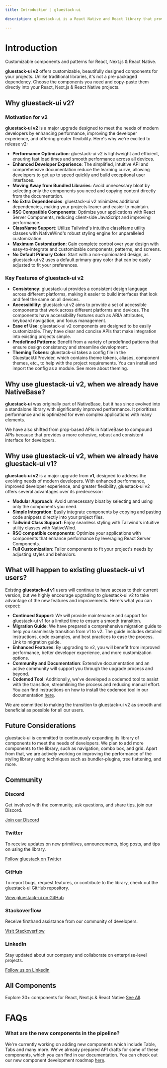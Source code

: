 ```yaml
---
title: Introduction | gluestack-ui

description: gluestack-ui is a React Native and React library that provides universal, styled, and accessible components.

---
```



<Meta title="with-nativewind/Home/Overview/Introduction" />

# Introduction

Customizable components and patterns for React, Next.js & React Native.

**gluestack-ui v2** offers customizable, beautifully designed components for your projects. Unlike traditional libraries, it's not a pre-packaged dependency. Choose the components you need and copy-paste them directly into your React, Next.js & React Native projects. 

## Why gluestack-ui v2?

### Motivation for v2

**gluestack-ui v2** is a major upgrade designed to meet the needs of modern developers by enhancing performance, improving the developer experience, and offering greater flexibility. Here's why we're excited to release v2:

- **Performance Optimization**: gluestack-ui v2 is lightweight and efficient, ensuring fast load times and smooth performance across all devices.
- **Enhanced Developer Experience**: The simplified, intuitive API and comprehensive documentation reduce the learning curve, allowing developers to get up to speed quickly and build exceptional user interfaces.
- **Moving Away from Bundled Libraries**: Avoid unnecessary bloat by selecting only the components you need and copying content directly from the documentation.
- **No Extra Dependencies**: gluestack-ui v2 minimizes additional dependencies, making your projects leaner and easier to maintain.
- **RSC Compatible Components**: Optimize your applications with React Server Components, reducing client-side JavaScript and improving performance.
- **ClassName Support**: Utilize Tailwind's intuitive className utility classes with NativeWind's robust styling engine for unparalleled customization.
- **Maximum Customization**: Gain complete control over your design with easy-to-integrate and customizable components, patterns, and screens.
- **No Default Primary Color**: Start with a non-opinionated design, as gluestack-ui v2 uses a default primary gray color that can be easily adjusted to fit your preferences.

### Key Features of gluestack-ui v2

- **Consistency**: gluestack-ui provides a consistent design language across different platforms, making it easier to build interfaces that look and feel the same on all devices.
- **Accessibility**: gluestack-ui v2 aims to provide a set of accessible components that work across different platforms and devices. The components have accessibility features such as ARIA attributes, keyboard navigation, and focus management.
- **Ease of Use**: gluestack-ui v2 components are designed to be easily customizable. They have clear and concise APIs that make integration into existing projects simple.
- **Predefined Patterns**: Benefit from a variety of predefined patterns that ensure design consistency and streamline development.
- **Theming Tokens**: gluestack-ui takes a config file in the GluestackUIProvider, which contains theme tokens, aliases, component themes, etc., to help with the project requirements. You can install and import the config as a module. See more about theming.

## Why use gluestack-ui v2, when we already have NativeBase?

**gluestack-ui** was originally part of NativeBase, but it has since evolved into a standalone library with significantly improved performance. It prioritizes performance and is optimized for even complex applications with many elements.

We have also shifted from prop-based APIs in NativeBase to compound APIs because that provides a more cohesive, robust and consistent interface for developers.

## Why use gluestack-ui v2, when we already have gluestack-ui v1?

**gluestack-ui v2** is a major upgrade from **v1**, designed to address the evolving needs of modern developers. With enhanced performance, improved developer experience, and greater flexibility, gluestack-ui v2 offers several advantages over its predecessor:

- **Modular Approach**: Avoid unnecessary bloat by selecting and using only the components you need.
- **Simple Integration**: Easily integrate components by copying and pasting code snippets directly into your project files.
- **Tailwind Class Support**: Enjoy seamless styling with Tailwind's intuitive utility classes with NativeWind.
- **RSC compatible components**: Optimize your applications with components that enhance performance by leveraging React Server Components.
- **Full Customization**: Tailor components to fit your project's needs by adjusting styles and behaviors.

## What will happen to existing gluestack-ui v1 users?

Existing **gluestack-ui v1** users will continue to have access to their current version, but we highly encourage upgrading to gluestack-ui v2 to take advantage of the new features and improvements. Here's what you can expect:

- **Continued Support**: We will provide maintenance and support for gluestack-ui v1 for a limited time to ensure a smooth transition.
- **Migration Guide**: We have prepared a comprehensive migration guide to help you seamlessly transition from v1 to v2. The guide includes detailed instructions, code examples, and best practices to ease the process. Link to migration guide.
- **Enhanced Features**: By upgrading to v2, you will benefit from improved performance, better developer experience, and more customization options.
- **Community and Documentation**: Extensive documentation and an active community will support you through the upgrade process and beyond.
- **Codemod Tool**: Additionally, we've developed a codemod tool to assist with the transition, streamlining the process and reducing manual effort. You can find instructions on how to install the codemod tool in our documentation [here](/ui/docs/home/overview/upgrade-to-v2).

We are committed to making the transition to gluestack-ui v2 as smooth and beneficial as possible for all our users.

## Future Considerations

gluestack-ui is committed to continuously expanding its library of components to meet the needs of developers. We plan to add more components to the library, such as navigation, combo box, and grid. Apart from that, we are actively working on improving the performance of the styling library using techniques such as bundler-plugins, tree flattening, and more.

## Community

### Discord

Get involved with the community, ask questions, and share tips, join our Discord.

[Join our Discord](https://discord.gg/95qQ84nf6f)

### Twitter

To receive updates on new primitives, announcements, blog posts, and tips on using the library.

[Follow gluestack on Twitter](https://twitter.com/gluestack)

### GitHub

To report bugs, request features, or contribute to the library, check out the gluestack-ui GitHub repository.

[View gluestack-ui on GitHub](https://github.com/gluestack/gluestack-ui)

### Stackoverflow

Receive firsthand assistance from our community of developers.

[Visit Stackoverflow](https://stackoverflow.com/questions/tagged/gluestack)

### LinkedIn

Stay updated about our company and collaborate on enterprise-level projects.

[Follow us on LinkedIn](https://www.linkedin.com/company/gluestackio/)

## All Components

Explore 30+ components for React, Next.js & React Native [See All](/ui/docs/components/all-components).

# FAQs

### What are the new components in the pipeline?

We're currently working on adding new components which include Table, Tabs and many more. We've already prepared API drafts for some of these components, which you can find in our documentation. You can check out our new component development roadmap [here](/ui/docs/home/more/roadmap).
